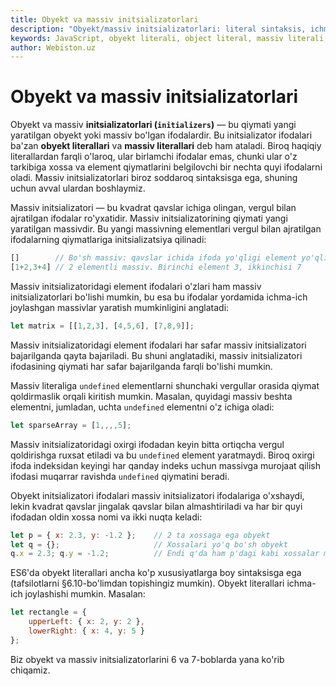 ```yaml
---
title: Obyekt va massiv initsializatorlari
description: "Obyekt/massiv initsializatorlari: literal sintaksis, ichma-ich tuzilmalar, siyrak massivlar, trailing comma va ES6 obyekt literal xususiyatlari."
keywords: JavaScript, obyekt literali, object literal, massiv literali, array literal, initsializator, initializer, ichma-ich, nested, siyrak massiv, sparse array, oxirgi vergul, trailing comma, ES6 xususiyatlari, ES6 features, obyekt yaratish, object creation, massiv yaratish, array creation
author: Webiston.uz
---
```


# Obyekt va massiv initsializatorlari

Obyekt va massiv **initsializatorlari (`initializers`)** — bu qiymati yangi yaratilgan obyekt yoki massiv bo'lgan ifodalardir. Bu initsializator ifodalari ba'zan **obyekt literallari** va **massiv literallari** deb ham ataladi. Biroq haqiqiy literallardan farqli o'laroq, ular birlamchi ifodalar emas, chunki ular o'z tarkibiga xossa va element qiymatlarini belgilovchi bir nechta quyi ifodalarni oladi. Massiv initsializatorlari biroz soddaroq sintaksisga ega, shuning uchun avval ulardan boshlaymiz.

Massiv initsializatori — bu kvadrat qavslar ichiga olingan, vergul bilan ajratilgan ifodalar ro'yxatidir. Massiv initsializatorining qiymati yangi yaratilgan massivdir. Bu yangi massivning elementlari vergul bilan ajratilgan ifodalarning qiymatlariga initsializatsiya qilinadi:

``` js
[]        // Bo'sh massiv: qavslar ichida ifoda yo'qligi element yo'qligini bildiradi
[1+2,3+4] // 2 elementli massiv. Birinchi element 3, ikkinchisi 7
```

Massiv initsializatoridagi element ifodalari o'zlari ham massiv initsializatorlari bo'lishi mumkin, bu esa bu ifodalar yordamida ichma-ich joylashgan massivlar yaratish mumkinligini anglatadi:

``` js
let matrix = [[1,2,3], [4,5,6], [7,8,9]];
```

Massiv initsializatoridagi element ifodalari har safar massiv initsializatori bajarilganda qayta bajariladi. Bu shuni anglatadiki, massiv initsializatori ifodasining qiymati har safar bajarilganda farqli bo'lishi mumkin.

Massiv literaliga `undefined` elementlarni shunchaki vergullar orasida qiymat qoldirmaslik orqali kiritish mumkin. Masalan, quyidagi massiv beshta elementni, jumladan, uchta `undefined` elementni o'z ichiga oladi:

``` js
let sparseArray = [1,,,,5];
```

Massiv initsializatoridagi oxirgi ifodadan keyin bitta ortiqcha vergul qoldirishga ruxsat etiladi va bu `undefined` element yaratmaydi. Biroq oxirgi ifoda indeksidan keyingi har qanday indeks uchun massivga murojaat qilish ifodasi muqarrar ravishda `undefined` qiymatini beradi.

Obyekt initsializatori ifodalari massiv initsializatori ifodalariga o'xshaydi, lekin kvadrat qavslar jingalak qavslar bilan almashtiriladi va har bir quyi ifodadan oldin xossa nomi va ikki nuqta keladi:

``` js
let p = { x: 2.3, y: -1.2 };    // 2 ta xossaga ega obyekt
let q = {};                     // Xossalari yo'q bo'sh obyekt
q.x = 2.3; q.y = -1.2;          // Endi q'da ham p'dagi kabi xossalar mavjud
```

ES6'da obyekt literallari ancha ko'p xususiyatlarga boy sintaksisga ega (tafsilotlarni §6.10-bo'limdan topishingiz mumkin). Obyekt literallari ichma-ich joylashishi mumkin. Masalan:

``` js
let rectangle = {
    upperLeft: { x: 2, y: 2 },
    lowerRight: { x: 4, y: 5 }
};
```

Biz obyekt va massiv initsializatorlarini 6 va 7-boblarda yana ko'rib chiqamiz.
